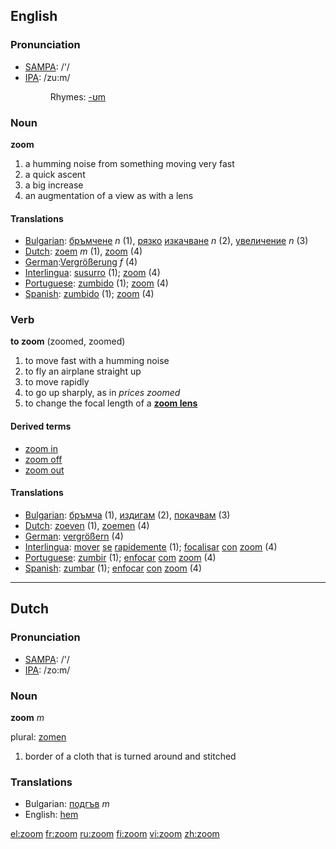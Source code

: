 ==English==
===Pronunciation===
*[[w:SAMPA|SAMPA]]: /'/
*[[w:IPA|IPA]]: /zu:m/
*:Rhymes: [[Rhymes:English:-ʊm|-ʊm]]

===Noun===
'''zoom'''

# a humming noise from something moving very fast
# a quick ascent
# a big increase
# an augmentation of a view as with a lens

====Translations====
*[[Bulgarian]]: [[бръмчене]] ''n'' (1), [[рязък|рязко]] [[изкачване]] ''n'' (2), [[увеличение]] ''n'' (3)
*[[Dutch]]: [[zoem]] ''m'' (1), [[zoom]] (4)
*[[German]]:[[Vergrößerung]] ''f'' (4)
*[[Interlingua]]: [[susurro]] (1); [[zoom]] (4)
*[[Portuguese]]: [[zumbido]] (1); [[zoom]] (4)
*[[Spanish]]: [[zumbido]] (1); [[zoom]] (4)

===Verb===
'''to zoom''' (zoomed, zoomed)

# to move fast with a humming noise
# to fly an airplane straight up
# to move rapidly
# to go up sharply, as in ''prices zoomed''
# to change the focal length of a '''[[zoom lens]]'''

====Derived terms====
*[[zoom in]]
*[[zoom off]]
*[[zoom out]]

==== Translations ==== 
*[[Bulgarian]]: [[бръмча]] (1), [[издигам]] (2), [[покачвам]] (3)
*[[Dutch]]: [[zoeven]] (1), [[zoemen]] (4)
*[[German]]: [[vergrößern]] (4)
*[[Interlingua]]: [[mover]] [[se]] [[rapide]]mente (1); [[focalisar]] [[con]] [[zoom]] (4) 
*[[Portuguese]]: [[zumbir]] (1); [[enfocar]] [[com]] [[zoom]] (4)
*[[Spanish]]: [[zumbar]] (1); [[enfocar]] [[con]] [[zoom]] (4)

----

==Dutch==
===Pronunciation===
*[[w:SAMPA|SAMPA]]: /'/
*[[w:IPA|IPA]]: /zo:m/

===Noun===
'''zoom''' ''m''

plural: [[zomen]]

#border of a cloth that is turned around and stitched

===Translations===
*Bulgarian: [[подгъв]] ''m''
*English: [[hem]]

[[el:zoom]]
[[fr:zoom]]
[[ru:zoom]]
[[fi:zoom]]
[[vi:zoom]]
[[zh:zoom]]